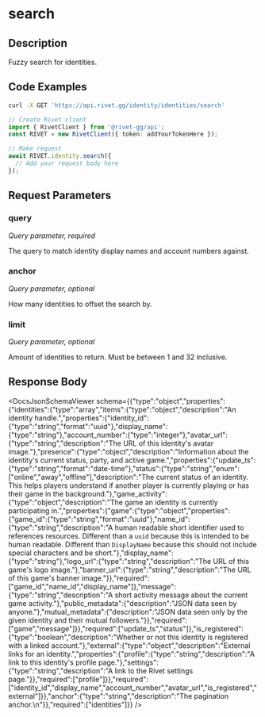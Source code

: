 

# search

## Description

Fuzzy search for identities.


## Code Examples

<CodeGroup title='Request' tag='GET' label='https://api.rivet.gg/identity/identities/search'>

```bash {{ title: 'cURL' }}
curl -X GET 'https://api.rivet.gg/identity/identities/search'
```

```ts
// Create Rivet client
import { RivetClient } from '@rivet-gg/api';
const RIVET = new RivetClient({ token: addYourTokenHere });

// Make request
await RIVET.identity.search({
  // Add your request body here
});
```

</CodeGroup>


## Request Parameters


### query

_Query parameter, required_


The query to match identity display names and account numbers against.


### anchor

_Query parameter, optional_


How many identities to offset the search by.


### limit

_Query parameter, optional_


Amount of identities to return. Must be between 1 and 32 inclusive.


## Response Body

<DocsJsonSchemaViewer schema={{"type":"object","properties":{"identities":{"type":"array","items":{"type":"object","description":"An identity handle.","properties":{"identity_id":{"type":"string","format":"uuid"},"display_name":{"type":"string"},"account_number":{"type":"integer"},"avatar_url":{"type":"string","description":"The URL of this identity's avatar image."},"presence":{"type":"object","description":"Information about the identity's current status, party, and active game.","properties":{"update_ts":{"type":"string","format":"date-time"},"status":{"type":"string","enum":["online","away","offline"],"description":"The current status of an identity. This helps players understand if another player is currently playing or has their game in the background."},"game_activity":{"type":"object","description":"The game an identity is currently participating in.","properties":{"game":{"type":"object","properties":{"game_id":{"type":"string","format":"uuid"},"name_id":{"type":"string","description":"A human readable short identifier used to references resources. Different than a `uuid` because this is intended to be human readable. Different than `DisplayName` because this should not include special characters and be short."},"display_name":{"type":"string"},"logo_url":{"type":"string","description":"The URL of this game's logo image."},"banner_url":{"type":"string","description":"The URL of this game's banner image."}},"required":["game_id","name_id","display_name"]},"message":{"type":"string","description":"A short activity message about the current game activity."},"public_metadata":{"description":"JSON data seen by anyone."},"mutual_metadata":{"description":"JSON data seen only by the given identity and their mutual followers."}},"required":["game","message"]}},"required":["update_ts","status"]},"is_registered":{"type":"boolean","description":"Whether or not this identity is registered with a linked account."},"external":{"type":"object","description":"External links for an identity.","properties":{"profile":{"type":"string","description":"A link to this identity's profile page."},"settings":{"type":"string","description":"A link to the Rivet settings page."}},"required":["profile"]}},"required":["identity_id","display_name","account_number","avatar_url","is_registered","external"]}},"anchor":{"type":"string","description":"The pagination anchor.\n"}},"required":["identities"]}} />

